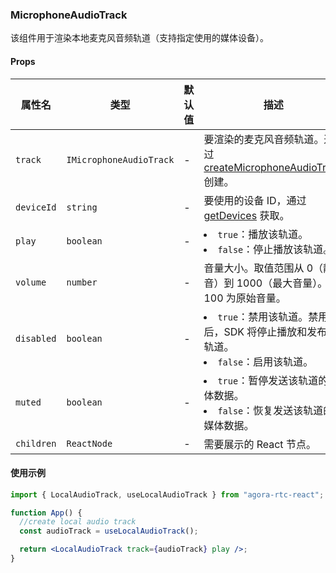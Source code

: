 ### MicrophoneAudioTrack

该组件用于渲染本地麦克风音频轨道（支持指定使用的媒体设备）。

#### Props

| 属性名     | 类型                    | 默认值 | 描述                                                                                                                                                                                                       |
| ---------- | ----------------------- | ------ | ---------------------------------------------------------------------------------------------------------------------------------------------------------------------------------------------------------- |
| `track`    | `IMicrophoneAudioTrack` | -      | 要渲染的麦克风音频轨道。通过 [createMicrophoneAudioTrack](https://docportal.shengwang.cn/cn/live-streaming-premium-4.x/API%20Reference/web_ng/interfaces/iagorartc.html#createmicrophoneaudiotrack) 创建。 |
| `deviceId` | `string`                | -      | 要使用的设备 ID，通过 [getDevices](https://docportal.shengwang.cn/cn/live-streaming-premium-4.x/API%20Reference/web_ng/interfaces/iagorartc.html#getdevices) 获取。                                        |
| `play`     | `boolean`               | -      | <li>`true`：播放该轨道。</li><li>`false`：停止播放该轨道。</li>                                                                                                                                            |
| `volume`   | `number`                | -      | 音量大小。取值范围从 0（静音）到 1000（最大音量）。100 为原始音量。                                                                                                                                        |
| `disabled` | `boolean`               | -      | <li>`true`：禁用该轨道。禁用后，SDK 将停止播放和发布该轨道。</li><li>`false`：启用该轨道。</li>                                                                                                            |
| `muted`    | `boolean`               | -      | <li>`true`：暂停发送该轨道的媒体数据。</li><li>`false`：恢复发送该轨道的媒体数据。</li>                                                                                                                    |
| `children` | `ReactNode`             | -      | 需要展示的 React 节点。                                                                                                                                                                                    |

#### 使用示例

```jsx
import { LocalAudioTrack, useLocalAudioTrack } from "agora-rtc-react";

function App() {
  //create local audio track
  const audioTrack = useLocalAudioTrack();

  return <LocalAudioTrack track={audioTrack} play />;
}
```
